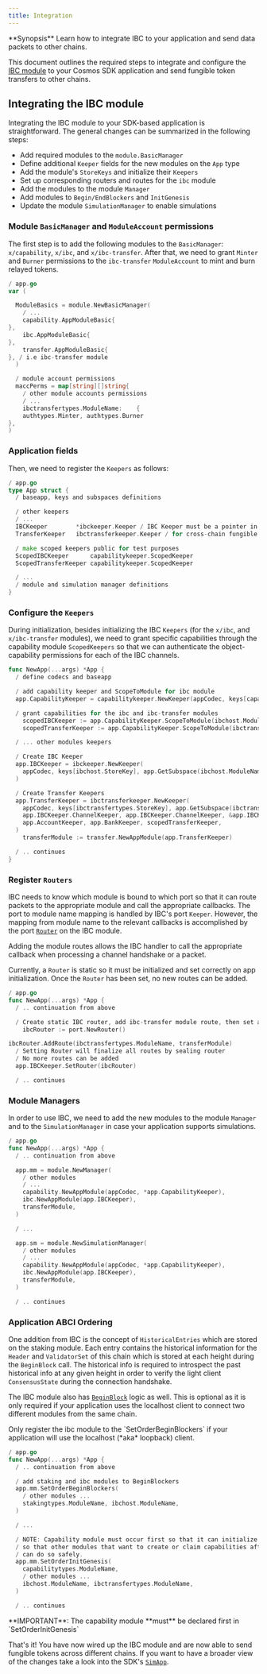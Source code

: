```yaml
---
title: Integration
---
```


<Note>
**Synopsis**
Learn how to integrate IBC to your application and send data packets to other chains.
</Note>

This document outlines the required steps to integrate and configure the [IBC
module](https://github.com/cosmos/ibc-go/tree/main/modules/core) to your Cosmos SDK application and
send fungible token transfers to other chains.

## Integrating the IBC module

Integrating the IBC module to your SDK-based application is straightforward. The general changes can be summarized in the following steps:

* Add required modules to the `module.BasicManager`
* Define additional `Keeper` fields for the new modules on the `App` type
* Add the module's `StoreKeys` and initialize their `Keepers`
* Set up corresponding routers and routes for the `ibc` module
* Add the modules to the module `Manager`
* Add modules to `Begin/EndBlockers` and `InitGenesis`
* Update the module `SimulationManager` to enable simulations

### Module `BasicManager` and `ModuleAccount` permissions

The first step is to add the following modules to the `BasicManager`: `x/capability`, `x/ibc`,
and `x/ibc-transfer`. After that, we need to grant `Minter` and `Burner` permissions to
the `ibc-transfer` `ModuleAccount` to mint and burn relayed tokens.

```go expandable
/ app.go
var (

  ModuleBasics = module.NewBasicManager(
    / ...
    capability.AppModuleBasic{
},
    ibc.AppModuleBasic{
},
    transfer.AppModuleBasic{
}, / i.e ibc-transfer module
  )

  / module account permissions
  maccPerms = map[string][]string{
    / other module accounts permissions
    / ...
    ibctransfertypes.ModuleName:    {
    authtypes.Minter, authtypes.Burner
},
)
```

### Application fields

Then, we need to register the `Keepers` as follows:

```go expandable
/ app.go
type App struct {
  / baseapp, keys and subspaces definitions

  / other keepers
  / ...
  IBCKeeper        *ibckeeper.Keeper / IBC Keeper must be a pointer in the app, so we can SetRouter on it correctly
  TransferKeeper   ibctransferkeeper.Keeper / for cross-chain fungible token transfers

  / make scoped keepers public for test purposes
  ScopedIBCKeeper      capabilitykeeper.ScopedKeeper
  ScopedTransferKeeper capabilitykeeper.ScopedKeeper

  / ...
  / module and simulation manager definitions
}
```

### Configure the `Keepers`

During initialization, besides initializing the IBC `Keepers` (for the `x/ibc`, and
`x/ibc-transfer` modules), we need to grant specific capabilities through the capability module
`ScopedKeepers` so that we can authenticate the object-capability permissions for each of the IBC
channels.

```go expandable
func NewApp(...args) *App {
  / define codecs and baseapp

  / add capability keeper and ScopeToModule for ibc module
  app.CapabilityKeeper = capabilitykeeper.NewKeeper(appCodec, keys[capabilitytypes.StoreKey], memKeys[capabilitytypes.MemStoreKey])

  / grant capabilities for the ibc and ibc-transfer modules
    scopedIBCKeeper := app.CapabilityKeeper.ScopeToModule(ibchost.ModuleName)
    scopedTransferKeeper := app.CapabilityKeeper.ScopeToModule(ibctransfertypes.ModuleName)

  / ... other modules keepers

  / Create IBC Keeper
  app.IBCKeeper = ibckeeper.NewKeeper(
    appCodec, keys[ibchost.StoreKey], app.GetSubspace(ibchost.ModuleName), app.StakingKeeper, app.UpgradeKeeper, scopedIBCKeeper,
  )

  / Create Transfer Keepers
  app.TransferKeeper = ibctransferkeeper.NewKeeper(
    appCodec, keys[ibctransfertypes.StoreKey], app.GetSubspace(ibctransfertypes.ModuleName),
    app.IBCKeeper.ChannelKeeper, app.IBCKeeper.ChannelKeeper, &app.IBCKeeper.PortKeeper,
    app.AccountKeeper, app.BankKeeper, scopedTransferKeeper,
  )
    transferModule := transfer.NewAppModule(app.TransferKeeper)

  / .. continues
}
```

### Register `Routers`

IBC needs to know which module is bound to which port so that it can route packets to the
appropriate module and call the appropriate callbacks. The port to module name mapping is handled by
IBC's port `Keeper`. However, the mapping from module name to the relevant callbacks is accomplished
by the port
[`Router`](https://github.com/cosmos/ibc-go/blob/main/modules/core/05-port/types/router.go) on the
IBC module.

Adding the module routes allows the IBC handler to call the appropriate callback when processing a
channel handshake or a packet.

Currently, a `Router` is static so it must be initialized and set correctly on app initialization.
Once the `Router` has been set, no new routes can be added.

```go expandable
/ app.go
func NewApp(...args) *App {
  / .. continuation from above

  / Create static IBC router, add ibc-transfer module route, then set and seal it
    ibcRouter := port.NewRouter()

ibcRouter.AddRoute(ibctransfertypes.ModuleName, transferModule)
  / Setting Router will finalize all routes by sealing router
  / No more routes can be added
  app.IBCKeeper.SetRouter(ibcRouter)

  / .. continues
```

### Module Managers

In order to use IBC, we need to add the new modules to the module `Manager` and to the `SimulationManager` in case your application supports simulations.

```go expandable
/ app.go
func NewApp(...args) *App {
  / .. continuation from above

  app.mm = module.NewManager(
    / other modules
    / ...
    capability.NewAppModule(appCodec, *app.CapabilityKeeper),
    ibc.NewAppModule(app.IBCKeeper),
    transferModule,
  )

  / ...

  app.sm = module.NewSimulationManager(
    / other modules
    / ...
    capability.NewAppModule(appCodec, *app.CapabilityKeeper),
    ibc.NewAppModule(app.IBCKeeper),
    transferModule,
  )

  / .. continues
```

### Application ABCI Ordering

One addition from IBC is the concept of `HistoricalEntries` which are stored on the staking module.
Each entry contains the historical information for the `Header` and `ValidatorSet` of this chain which is stored
at each height during the `BeginBlock` call. The historical info is required to introspect the
past historical info at any given height in order to verify the light client `ConsensusState` during the
connection handshake.

The IBC module also has
[`BeginBlock`](https://github.com/cosmos/ibc-go/blob/main/modules/core/02-client/abci.go) logic as well. This is optional as it is only required if your application uses the localhost client to connect two different modules from the same chain.

<Tip>
Only register the ibc module to the `SetOrderBeginBlockers` if your application will use the
localhost (*aka* loopback) client.
</Tip>

```go expandable
/ app.go
func NewApp(...args) *App {
  / .. continuation from above

  / add staking and ibc modules to BeginBlockers
  app.mm.SetOrderBeginBlockers(
    / other modules ...
    stakingtypes.ModuleName, ibchost.ModuleName,
  )

  / ...

  / NOTE: Capability module must occur first so that it can initialize any capabilities
  / so that other modules that want to create or claim capabilities afterwards in InitChain
  / can do so safely.
  app.mm.SetOrderInitGenesis(
    capabilitytypes.ModuleName,
    / other modules ...
    ibchost.ModuleName, ibctransfertypes.ModuleName,
  )

  / .. continues
```

<Warning>
**IMPORTANT**: The capability module **must** be declared first in `SetOrderInitGenesis`
</Warning>

That's it! You have now wired up the IBC module and are now able to send fungible tokens across
different chains. If you want to have a broader view of the changes take a look into the SDK's
[`SimApp`](https://github.com/cosmos/ibc-go/blob/main/testing/simapp/app.go).

